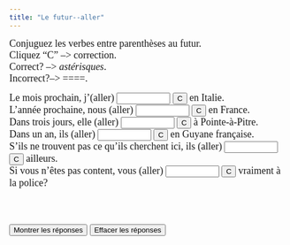 ```yaml
---
title: "Le futur--aller"
---
```


<p align=left><font face="Garamond" size="4">Conjuguez les verbes entre 
        parenthèses au futur.<br>
        Cliquez "C" --&gt; correction.<br>
        Correct? --&gt; *astérisques*. <br>
        Incorrect?--&gt; ====.</font><font face="Garamond" size="4"><br>
        </font> </p>

<form action="" method=post>
              <font face="Garamond" size="4"> Le mois prochain, j'(aller) 
              <input size=9 
      name=item1>
              <input onClick="dasher(form.item1, 'irai')" type=button value=C name=Button>
              en Italie.<br>
              L'année prochaine, nous (aller) 
              <input size=9 name=item2>
              <input onClick="dasher(form.item2, 'irons')" type=button value=C name=Button>
              en France.<br>
              Dans trois jours, elle (aller) 
              <input size=9 name=item3>
              <input onClick="dasher(form.item3, 'ira')" type=button value=C name=Button>
              à Pointe-à-Pitre.<br>
              Dans un an, ils (aller) 
              <input size=9 name=item4>
              <input onClick="dasher(form.item4, 'iront')" type=button value=C name=Button>
              en Guyane française.<br>
              S'ils ne trouvent pas ce qu'ils cherchent ici, ils (aller) 
              <input size=9 name=item5>
              <input onClick="dasher(form.item5, 'iront')" type=button value=C name=Button>
              ailleurs.<br>
              Si vous n'êtes pas content, vous (aller) 
              <input size=9 
      name=item6>
              <input onClick="dasher(form.item6, 'irez')" type=button value=C name=Button>
              vraiment à la police?<br>
              <br>
              <br>
              <br>
              <input onClick="form.item1.value='irai';form.item2.value='irons';form.item3.value='ira';form.item4.value='iront';form.item5.value='iront';form.item6.value='irez';" type=button value="Montrer les r&eacute;ponses" name=Button>
              <input onClick="form.item1.value='';form.item2.value='';form.item3.value='';form.item4.value='';form.item5.value='';form.item6.value='';" type=button value="Effacer les r&eacute;ponses" name=Button>
              </font> 
            </form>

<SCRIPT Language="JavaScript">
//  This code is based on George Mitrevski's original CLOZE code.  
//  Dennie Hoopingarner modified it to provide more detailed feedback about the user's responses, 
//  in a manner similar to the Dasher program.
//  You are welcome to use and modify this code, but please give credit where credit is due. 
//  Dennie Hoopingarner, Michigan State University  hooping4@msu.edu
//  Content by: Alison Murray Levine, University of Virginia, alevine@virginia.edu, 
function dasher(Student, Correct) {
var studentAnswer = Student.value;
var correctAnswer = Correct;
result = ""
for (var c = 0; c< correctAnswer.length; c ++) {
	var CorrectX = correctAnswer.charAt(c);
	var StudentX = studentAnswer.charAt(c);
	if (CorrectX == StudentX) {
	result = result + CorrectX;
	}
	else {
	result = result +  "=";
	}
}
Student.value = result;
    if (studentAnswer == correctAnswer){
    Student.value = "*" + studentAnswer + "*";
    }
}

<!-- done hiding --></SCRIPT>